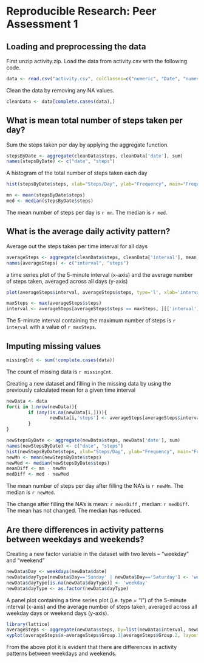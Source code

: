 # Reproducible Research: Peer Assessment 1


## Loading and preprocessing the data
First unzip activity.zip.
Load the data from activity.csv with the following code.
```r
data <- read.csv("activity.csv", colClasses=c("numeric", "Date", "numeric"))
```

Clean the data by removing any NA values.
```r
cleanData <- data[complete.cases(data),]
```

## What is mean total number of steps taken per day?
Sum the steps taken per day by applying the aggregate function.
```r
stepsByDate <- aggregate(cleanData$steps, cleanData['date'], sum)
names(stepsByDate) <- c("date", "steps")
```

A histogram of the total number of steps taken each day
```r
hist(stepsByDate$steps, xlab="Steps/Day", ylab="Frequency", main="Frequency of Steps per Day")
```


```r
mn <- mean(stepsByDate$steps)
med <- median(stepsByDate$steps)
```
The mean number of steps per day is `r mn`. The median is `r med`.


## What is the average daily activity pattern?
Average out the steps taken per time interval for all days
```r
averageSteps <- aggregate(cleanData$steps, cleanData['interval'], mean)
names(averageSteps) <- c("interval", "steps")
```

a time series plot of the 5-minute interval (x-axis) and the average number of steps taken, averaged across all days (y-axis)
```r
plot(averageSteps$interval, averageSteps$steps, type='l', xlab='interval', ylab='average steps')
```

```r
maxSteps <- max(averageSteps$steps)
interval <- averageSteps[averageSteps$steps == maxSteps, ][['interval']]
```
The  5-minute interval containing the maximum number of steps is `r interval` with a value of `r maxSteps`.

## Imputing missing values
```r
missingCnt <- sum(!complete.cases(data))
```
The count of missing data is `r missingCnt`.

Creating a new dataset and filling in the missing data by using the previously calculated mean for a given time interval
```r
newData <- data
for(i in 1:nrow(newData)){
        if (any(is.na(newData[i,]))){
                newData[i,'steps'] <- averageSteps[averageSteps$interval == newData[i,'interval'],][['steps']]
        }
}

newStepsByDate <- aggregate(newData$steps, newData['date'], sum)
names(newStepsByDate) <- c("date", "steps")
hist(newStepsByDate$steps, xlab="Steps/Day", ylab="Frequency", main="Frequency of Steps per Day")
newMn <- mean(newStepsByDate$steps)
newMed <- median(newStepsByDate$steps)
meanDiff <- mn - newMn
medDiff <- med - newMed
```
The mean number of steps per day after filling the NA's is `r newMn`. The median is `r newMed`.

The change after filling the NA's is mean: `r meanDiff` , median: `r medDiff`.
The mean has not changed. The median has reduced.

## Are there differences in activity patterns between weekdays and weekends?
Creating a new factor variable in the dataset with two levels – “weekday” and “weekend”
```r
newData$Day <- weekdays(newData$date)
newData$dayType[newData$Day=='Sunday' | newData$Day=='Saturday'] <- 'weekend'
newData$dayType[is.na(newData$dayType)] <- 'weekday'
newData$dayType <- as.factor(newData$dayType)
```

A panel plot containing a time series plot (i.e. type = "l") of the 5-minute interval (x-axis) and the average number of steps taken, averaged across all weekday days or weekend days (y-axis).
```r
library(lattice)
averageSteps <- aggregate(newData$steps, by=list(newData$interval, newData$dayType), FUN=mean, na.rm=TRUE)
xyplot(averageSteps$x~averageSteps$Group.1|averageSteps$Group.2, layout=c(1,2), type="l", xlab="Interval", ylab="Number of steps")
```

From the above plot it is evident that there are differences in activity patterns between weekdays and weekends.